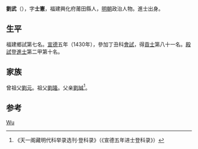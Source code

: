{{Otheruses|other=名为刘武的其他人物|刘武}}

'''劉武'''（{{bd|1393年||？}}），字'''士憲'''，福建興化府莆田縣人，[[明朝|明朝]]政治人物。進士出身。

== 生平 ==
福建鄉試第七名。[[宣德|宣德]]五年（1430年），參加丁丑科[[會試|會試]]，得[[貢士|貢士]]第八十一名。[[殿試|殿試]]登[[進士|進士]]第二甲第十名。

== 家族 ==
曾祖父[[劉元|劉元]]。祖父[[劉隆|劉隆]]。父亲[[劉誠|劉誠]]<ref>《天一阁藏明代科举录选刊·登科录》（《宣德五年进士登科录》）</ref>。

== 参考 ==
{{reflist}}

{{宣德五年庚戌科殿試金榜}}

{{Authority control}}
{{DEFAULTSORT:Liu刘}}
[[Category:刘姓|Wu]]

{{明朝人物小作品}}